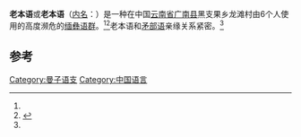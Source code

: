 {{Infobox language
| name          = 老本语
| altname       = 末当语<br />黑彝话
| nativename    = 
| states        = 中国
| ethnicity     = [[彝族|彝族]]
| speakers      = 6
| date          = 2015
| ref           = <ref name="Hsiu2017">Hsiu, Andrew. 2017. [https://sites.google.com/site/msealangs/mondzish-branch/motang Motang audio word list]. Zenodo. http://doi.org/10.5281/zenodo.1123353</ref>
| familycolor   = 汉藏语系
| fam1          = ([[藏缅语族|藏缅语族]])
| fam2          = [[缅彝语群|缅彝语群]]
| fam3          = [[曼子语支|曼子语支]]
| script        = 
| iso3          = none
| glotto        = none
| glottorefname = 
}}
'''老本语'''或'''老本语'''（[[外名与内名|内名]]：''{{IPA|mo˨˩taŋ˨˩ saŋ˥˩}}''）是一种在中国[[云南省|云南省]][[广南县|广南县]]黑支果乡龙滩村由6个人使用的高度濒危的[[缅彝语群|缅彝语群]]。<ref name="Hsiu2017"/><ref>{{Cite web |url=http://www.ynszxc.gov.cn/villagePage/vIndex.aspx?departmentid=213862 |title=广南县黑支果乡龙滩村委会龙滩自然村 |access-date=2021-04-02 |archive-date=2017-12-27 |archive-url=https://web.archive.org/web/20171227121921/http://www.ynszxc.gov.cn/villagePage/vIndex.aspx?departmentid=213862 |dead-url=no }}</ref>老本语和[[矛部语|矛部语]]亲缘关系紧密。<ref name="Hsiu2017"/>

==参考==
{{reflist}}

{{汉藏语系}}
{{中国语言}}
{{Lolo-Burmese languages}}

[[Category:曼子语支|Category:曼子语支]]
[[Category:中国语言|Category:中国语言]]

{{SinoTibetan-lang-stub}}
